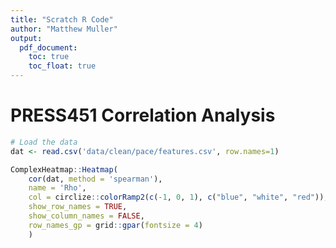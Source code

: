 ```yaml
---
title: "Scratch R Code"
author: "Matthew Muller"
output:
  pdf_document:
    toc: true
    toc_float: true
---
```


# PRESS451 Correlation Analysis
```r
# Load the data
dat <- read.csv('data/clean/pace/features.csv', row.names=1)

ComplexHeatmap::Heatmap(
    cor(dat, method = 'spearman'),
    name = 'Rho',
    col = circlize::colorRamp2(c(-1, 0, 1), c("blue", "white", "red")),
    show_row_names = TRUE,
    show_column_names = FALSE,
    row_names_gp = grid::gpar(fontsize = 4)
    )
```
